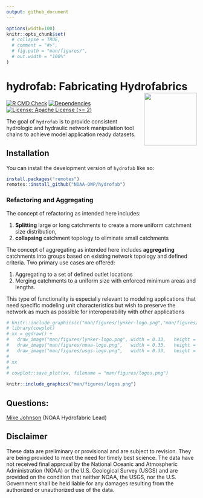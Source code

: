 ```yaml
---
output: github_document
---
```


<!-- README.md is generated from README.Rmd. Please edit that file -->

```r
options(width=100)
knitr::opts_chunk$set(
  # collapse = TRUE,
  # comment = "#>",
  # fig.path = "man/figures/",
  # out.width = "100%"
)
```

# hydrofab: Fabricating Hydrofabrics <img src='man/figures/imgfile.png' align="right" height="139" />

<!-- badges: start -->
[![R CMD Check](https://github.com/mikejohnson51/hydrofab/actions/workflows/R-CMD-check.yml/badge.svg)](https://github.com/mikejohnson51/hydrofab/actions/workflows/R-CMD-check.yml)
[![Dependencies](https://img.shields.io/badge/dependencies-19/70-red?style=flat)](#)
[![License: Apache License (>= 2)](https://img.shields.io/badge/License-Apache%20License%20%28%3E%3D%202%29-blue.svg)](https://choosealicense.com/licenses/apache-2.0/)
<!-- badges: end -->

The goal of `hydrofab` is to provide consistent hydrologic and hydraulic network manipulation tool chains to achieve model application ready datasets.

## Installation

You can install the development version of `hydrofab` like so:

```r
install.packages("remotes")
remotes::install_github("NOAA-OWP/hydrofab")
```

### Refactoring and Aggregating

The concept of refactoring as intended here includes:

1) **Splitting** large or long catchments to create a more uniform catchment size
distribution,  
2) **collapsing** catchment topology to eliminate small catchments

The concept of aggregating as intended here includes **aggregating** catchments into groups based on existing network topology and defined criteria. Two primary use cases are offered:

1. Aggregating to a set of defined outlet locations
2. Merging catchments to a uniform size with enforced minimum areas and lengths.

This type of functionality is especially relevant to modeling applications that
need specific modeling unit characteristics but wish to preserve the network as
much as possible for interoperability with other applications 


```r
# knitr::include_graphics(c("man/figures/lynker-logo.png","man/figures/noaa-logo.png", 'man/figures/usgs-logo.png'))
# library(cowplot)
# xx = ggdraw() +
#   draw_image("man/figures/lynker-logo.png", width = 0.33,   height = .25) +
#   draw_image("man/figures/noaa-logo.png",   width = 0.33,   height = .35, x = 0.33) +
#   draw_image("man/figures/usgs-logo.png",   width = 0.33,   height = .25, x = .66) 
#  
# xx
# 
# cowplot::save_plot(xx, filename = "man/figures/logos.png")
``` 

```r
knitr::include_graphics("man/figures/logos.png")
```

## Questions:

<a href = "mailto:mike.johnson@noaa.gov?subject=Nexgen Hydrofabric Questions">
Mike Johnson</a> (NOAA Hydrofabric Lead)
 
## Disclaimer

These data are preliminary or provisional and are subject to revision. They are being provided to meet the need for timely best science. The data have not received final approval by the National Oceanic and Atmospheric Administration (NOAA) or the U.S. Geological Survey (USGS) and are provided on the condition that neither NOAA, the USGS, nor the U.S. Government shall be held liable for any damages resulting from the authorized or unauthorized use of the data.


